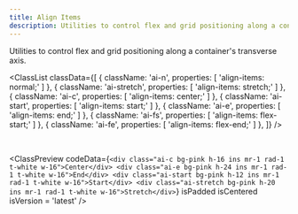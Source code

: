 ```yaml
---
title: Align Items
description: Utilities to control flex and grid positioning along a container's transverse axis.
---
```



Utilities to control flex and grid positioning along a container's transverse axis.

<ClassList
  classData={[
    {
      className: 'ai-n',
      properties: [
        'align-items: normal;'
      ]
    },
    {
      className: 'ai-stretch',
      properties: [
        'align-items: stretch;'
      ]
    },
    {
      className: 'ai-c',
      properties: [
        'align-items: center;'
      ]
    },
    {
      className: 'ai-start',
      properties: [
        'align-items: start;'
      ]
    },
    {
      className: 'ai-e',
      properties: [
        'align-items: end;'
      ]
    },
    {
      className: 'ai-fs',
      properties: [
        'align-items: flex-start;'
      ]
    },
    {
      className: 'ai-fe',
      properties: [
        'align-items: flex-end;'
      ]
    },
  ]}
/>

<br />

<ClassPreview
  codeData={`<div class="ai-c bg-pink h-16 ins mr-1 rad-1 t-white w-16">Center</div>
    <div class="ai-e bg-pink h-24 ins mr-1 rad-1 t-white w-16">End</div>
    <div class="ai-start bg-pink h-12 ins mr-1 rad-1 t-white w-16">Start</div>
    <div class="ai-stretch bg-pink h-20 ins mr-1 rad-1 t-white w-16">Stretch</div>`}
  isPadded
  isCentered
  isVersion = 'latest'
/>